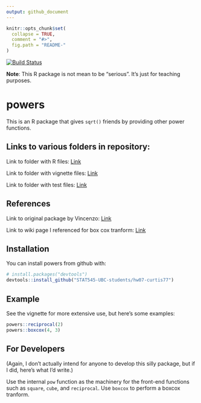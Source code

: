 ```yaml
---
output: github_document
---
```


<!-- README.md is generated from README.Rmd. Please edit that file -->

```r
knitr::opts_chunk$set(
  collapse = TRUE,
  comment = "#>",
  fig.path = "README-"
)
```

[![Build Status](https://travis-ci.org/vincenzocoia/powers.svg?branch=master)](https://travis-ci.org/vincenzocoia/powers)

__Note__: This R package is not mean to be "serious". It's just for teaching purposes. 

# powers

This is an R package that gives `sqrt()` friends by providing other power functions.

## Links to various folders in repository:
Link to folder with R files: [Link](https://github.com/STAT545-UBC-students/hw07-curtis77/tree/master/R)

Link to folder with vignette files: [Link](https://github.com/STAT545-UBC-students/hw07-curtis77/tree/master/vignettes)

Link to folder with test files: [Link](https://github.com/STAT545-UBC-students/hw07-curtis77/tree/master/tests)

## References
Link to original package by Vincenzo: [Link](https://github.com/vincenzocoia/powers)

Link to wiki page I referenced for box cox tranform:  [Link](https://en.wikipedia.org/wiki/Power_transform#Box%E2%80%93Cox_transformation)

## Installation

You can install powers from github with:

```r
# install.packages("devtools")
devtools::install_github("STAT545-UBC-students/hw07-curtis77")
```

## Example

See the vignette for more extensive use, but here's some examples:

```r
powers::reciprocal(2)
powers::boxcox(4, 3)
```

## For Developers

(Again, I don't actually intend for anyone to develop this silly package, but if I did, here's what I'd write.)

Use the internal `pow` function as the machinery for the front-end functions such as `square`, `cube`, and `reciprocal`. Use `boxcox` to perform a boxcox tranform.
